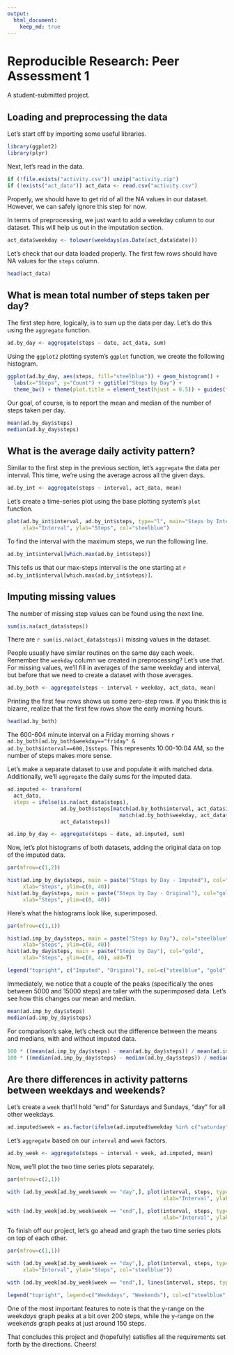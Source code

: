 ```yaml
---
output: 
  html_document: 
    keep_md: true
---
```


# Reproducible Research: Peer Assessment 1
A student-submitted project.

## Loading and preprocessing the data

Let's start off by importing some useful libraries.
```r
library(ggplot2)
library(plyr)
```

Next, let's read in the data.
```r
if (!file.exists("activity.csv")) unzip("activity.zip")
if (!exists("act_data")) act_data <- read.csv("activity.csv")
```
Properly, we should have to get rid of all the NA values in our dataset. However, we can safely ignore this step for now.


In terms of preprocessing, we just want to add a weekday column to our dataset. This will help us out in the imputation section.
```r
act_data$weekday <- tolower(weekdays(as.Date(act_data$date)))
```

Let's check that our data loaded properly. The first few rows should have NA values for the `steps` column.
```r
head(act_data)
```


## What is mean total number of steps taken per day?

The first step here, logically, is to sum up the data per day. Let's do this using the `aggregate` function.
```r
ad.by_day <- aggregate(steps ~ date, act_data, sum)
```

Using the `ggplot2` plotting system's `ggplot` function, we create the following histogram.
```r
ggplot(ad.by_day, aes(steps, fill="steelblue")) + geom_histogram() +           # histogram of the data
  labs(x="Steps", y="Count") + ggtitle("Steps by Day") +                       # appropriate labels
  theme_bw() + theme(plot.title = element_text(hjust = 0.5)) + guides(fill=F)  # a bit of personalization
```


Our goal, of course, is to report the mean and median of the number of steps taken per day.
```r
mean(ad.by_day$steps)
median(ad.by_day$steps)
```


## What is the average daily activity pattern?

Similar to the first step in the previous section, let's `aggregate` the data per interval. This time, we're using the average across all the given days.
```r
ad.by_int <- aggregate(steps ~ interval, act_data, mean)
```

Let's create a time-series plot using the base plotting system's `plot` function.
```r
plot(ad.by_int$interval, ad.by_int$steps, type="l", main="Steps by Interval", 
     xlab="Interval", ylab="Steps", col="steelblue")
```


To find the interval with the maximum steps, we run the following line.
```r
ad.by_int$interval[which.max(ad.by_int$steps)]
```
This tells us that our max-steps interval is the one starting at `r ad.by_int$interval[which.max(ad.by_int$steps)]`.


## Imputing missing values

The number of missing step values can be found using the next line.
```r
sum(is.na(act_data$steps))
```
There are `r sum(is.na(act_data$steps))` missing values in the dataset.

People usually have similar routines on the same day each week. Remember the `weekday` column we created in preprocessing? Let's use that. For missing values, we'll fill in averages of the same weekday and interval, but before that we need to create a dataset with those averages.
```r
ad.by_both <- aggregate(steps ~ interval + weekday, act_data, mean)
```


Printing the first few rows shows us some zero-step rows. If you think this is bizarre, realize that the first few rows show the early morning hours.
```r
head(ad.by_both)
```
The 600-604 minute interval on a Friday morning shows `r ad.by_both[ad.by_both$weekday=="friday" & ad.by_both$interval==600,]$steps`. This represents 10:00-10:04 AM, so the number of steps makes more sense.

Let's make a separate dataset to use and populate it with matched data. Additionally, we'll `aggregate` the daily sums for the imputed data.
```r
ad.imputed <- transform(
  act_data, 
  steps = ifelse(is.na(act_data$steps), 
                 ad.by_both$steps[match(ad.by_both$interval, act_data$interval) &
                                    match(ad.by_both$weekday, act_data$weekday)], 
                 act_data$steps))

ad.imp_by_day <- aggregate(steps ~ date, ad.imputed, sum)
```


Now, let's plot histograms of both datasets, adding the original data on top of the imputed data.
```r
par(mfrow=c(1,2))

hist(ad.imp_by_day$steps, main = paste("Steps by Day - Imputed"), col="steelblue", 
     xlab="Steps", ylim=c(0, 40))
hist(ad.by_day$steps, main = paste("Steps by Day - Original"), col="gold", 
     xlab="Steps", ylim=c(0, 40))
```

Here's what the histograms look like, superimposed.
```r
par(mfrow=c(1,1))

hist(ad.imp_by_day$steps, main = paste("Steps by Day"), col="steelblue", 
     xlab="Steps", ylim=c(0, 40))
hist(ad.by_day$steps, main = paste("Steps by Day"), col="gold", 
     xlab="Steps", ylim=c(0, 40), add=T)

legend("topright", c("Imputed", "Original"), col=c("steelblue", "gold"), lwd=2)
```


Immediately, we notice that a couple of the peaks (specifically the ones between 5000 and 15000 steps) are taller with the superimposed data. Let's see how this changes our mean and median.
```r
mean(ad.imp_by_day$steps)
median(ad.imp_by_day$steps)
```

For comparison's sake, let's check out the difference between the means and medians, with and without imputed data.
```r
100 * ((mean(ad.imp_by_day$steps) - mean(ad.by_day$steps)) / mean(ad.imp_by_day$steps))        # %
100 * ((median(ad.imp_by_day$steps) - median(ad.by_day$steps)) / median(ad.imp_by_day$steps))  # %
```


## Are there differences in activity patterns between weekdays and weekends?

Let's create a `week` that'll hold "end" for Saturdays and Sundays, "day" for all other weekdays.
```r
ad.imputed$week = as.factor(ifelse(ad.imputed$weekday %in% c("saturday", "sunday"), "end", "day"))
```

Let's `aggregate` based on our `interval` and `week` factors.
```r
ad.by_week <- aggregate(steps ~ interval + week, ad.imputed, mean)
```


Now, we'll plot the two time series plots separately.
```r
par(mfrow=c(2,1))

with (ad.by_week[ad.by_week$week == "day",], plot(interval, steps, type="l", main="Steps by Interval - Weekdays",
                                                  xlab="Interval", ylab="Steps", col="steelblue"))

with (ad.by_week[ad.by_week$week == "end",], plot(interval, steps, type="l", main="Steps by Interval - Weekends",
                                                  xlab="Interval", ylab="Steps", col="firebrick"))
```

To finish off our project, let's go ahead and graph the two time series plots on top of each other.
```r
par(mfrow=c(1,1))

with (ad.by_week[ad.by_week$week == "day",], plot(interval, steps, type="l", main="Steps by Interval", 
     xlab="Interval", ylab="Steps", col="steelblue"))

with (ad.by_week[ad.by_week$week == "end",], lines(interval, steps, type="l", col="firebrick"))

legend("topright", legend=c("Weekdays", "Weekends"), col=c("steelblue", "firebrick"), lwd=c(2,2))
```

One of the most important features to note is that the y-range on the week*days* graph peaks at a bit over 200 steps, while the y-range on the week*ends* graph peaks at just around 150 steps.


That concludes this project and (hopefully) satisfies all the requirements set forth by the directions. Cheers!

